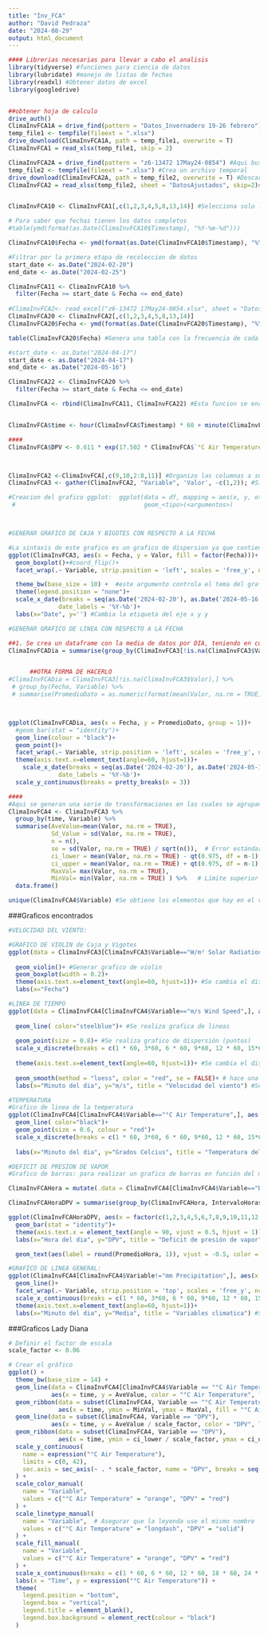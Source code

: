 ```yaml
---
title: "Inv_FCA"
author: "David Pedraza"
date: "2024-08-29"
output: html_document
---
```


```r
#### Librerias necesarias para llevar a cabo el analisis 
library(tidyverse) #funciones para ciencia de datos
library(lubridate) #manejo de listas de fechas
library(readxl) #Obtener datos de excel
library(googledrive)


##obtener hoja de calculo
drive_auth()
ClimaInvFCA1A = drive_find(pattern = "Datos_Invernadero 19-26 febrero")
temp_file1 <- tempfile(fileext = ".xlsx")
drive_download(ClimaInvFCA1A, path = temp_file1, overwrite = T)
ClimaInvFCA1 = read_xlsx(temp_file1, skip = 2)

ClimaInvFCA2A = drive_find(pattern = "z6-13472 17May24-0854") #Aqui buscamos el archivo en drive
temp_file2 <- tempfile(fileext = ".xlsx") #Crea un archivo temporal
drive_download(ClimaInvFCA2A, path = temp_file2, overwrite = T) #Descarga el archivo de drive y guarda en el archivo temporal creado
ClimaInvFCA2 = read_xlsx(temp_file2, sheet = "DatosAjustados", skip=2)#lee y sube el archivo a Rstudio, con skip elimina el numero de filas que desee


ClimaInvFCA10 <- ClimaInvFCA1[,c(1,2,3,4,5,8,13,14)] #Selecciona solo las columnas que desee

```

```r
# Para saber que fechas tienen los datos completos 
#table(ymd(format(as.Date(ClimaInvFCA10$Timestamp), "%Y-%m-%d")))

ClimaInvFCA10$Fecha <- ymd(format(as.Date(ClimaInvFCA10$Timestamp), "%Y-%m-%d")) #obtiene la fecha en formato POSIXct y la transforma a formato de fecha.
```
```r
#Filtrar por la primera etapa de recoleccion de datos
start_date <- as.Date("2024-02-20")
end_date <- as.Date("2024-02-25")

ClimaInvFCA11 <- ClimaInvFCA10 %>%
  filter(Fecha >= start_date & Fecha <= end_date)
  
#ClimaInvFCA2<- read_excel("z6-13472 17May24-0854.xlsx", sheet = "DatosAjustados", skip=2)
ClimaInvFCA20 <- ClimaInvFCA2[,c(1,2,3,4,5,8,13,14)]
ClimaInvFCA20$Fecha <- ymd(format(as.Date(ClimaInvFCA20$Timestamp), "%Y-%m-%d"))

table(ClimaInvFCA20$Fecha) #Genera una tabla con la frecuencia de cada elemento del vector indexado
```
```r
#start_date <- as.Date("2024-04-17")
start_date <- as.Date("2024-04-17")
end_date <- as.Date("2024-05-16")

ClimaInvFCA22 <- ClimaInvFCA20 %>%
  filter(Fecha >= start_date & Fecha <= end_date)

ClimaInvFCA <- rbind(ClimaInvFCA11, ClimaInvFCA22) #Esta funcion se encarga de añadir filas colocando unas sobre la otra


ClimaInvFCA$time <- hour(ClimaInvFCA$Timestamp) * 60 + minute(ClimaInvFCA$Timestamp) #Calcula el tiempo transcurrido en minutos
```
```r
####
ClimaInvFCA$DPV <- 0.611 * exp(17.502 * ClimaInvFCA$`°C Air Temperature` / (ClimaInvFCA$`°C Air Temperature` + 240.97)) * (1 - (ClimaInvFCA$`RH Relative Humidity`)) #Preguntar Deficit de presion de vapor



ClimaInvFCA2 <-ClimaInvFCA[,c(9,10,2:8,11)] #Organizo las columnas a su gusto
ClimaInvFCA3 <- gather(ClimaInvFCA2, "Variable", 'Valor', -c(1,2)); #Sirve para poner las columnas en las filas, el parametro -c(1,2) sirve para dar a entender que las columnas 1 y 2 no sean incluidas en la funcion
```
```r
#Creacion del grafico ggplot:  ggplot(data = df, mapping = aes(x, y, other aesthetics))+
 #                                    geom_<tipo>(<argumentos>)



#GENERAR GRAFICO DE CAJA Y BIGOTES CON RESPECTO A LA FECHA

#La sintaxis de este grafico es un grafico de dispersion ya que contiene la función "geom_point()"
ggplot(ClimaInvFCA3, aes(x = Fecha, y = Valor, fill = factor(Fecha)))+ 
  geom_boxplot()+#coord_flip()+
  facet_wrap(.~ Variable, strip.position = 'left', scales = 'free_y', ncol = 1) +  #esta funcion genera la división del grafico en diferentes variables en cuadros independientes, la variables scales indica si existe independencia en la escala de cada uno de los cruadros o cada uno tiene su propa escala

  theme_bw(base_size = 10) +  #este argumento controla el tema del grafico
  theme(legend.position = "none")+
  scale_x_date(breaks = seq(as.Date('2024-02-20'), as.Date('2024-05-16'), 'month'), #Modifica las etiquetas de la escala del eje x
              date_labels = '%Y-%b')+
  labs(x="Date", y='') #Cambia la etiqueta del eje x y y
```
```r
#GENERAR GRAFICO DE LINEA CON RESPECTO A LA FECHA

##1. Se crea un dataframe con la media de datos por DIA, teniendo en cuenta de filtrar datos nulos con la función !is.na()
ClimaInvFCADia = summarise(group_by(ClimaInvFCA3[!is.na(ClimaInvFCA3$Valor),], Fecha, Variable), PromedioDato = as.numeric(format(mean(Valor, na.rm = TRUE), digits = 3))) # En esta función se tiene en cuenta agrupar el data frame "ClimaInvFCA3" con la Fecha y las variables, para despues calcular la media de cada variable por cada uno de los dias evaluados.


      ##OTRA FORMA DE HACERLO
#ClimaInvFCADia = ClimaInvFCA3[!is.na(ClimaInvFCA3$Valor),] %>%
 # group_by(Fecha, Variable) %>%
 # summarise(PromedioDato = as.numeric(format(mean(Valor, na.rm = TRUE), scientify=F, digits = 5)))



ggplot(ClimaInvFCADia, aes(x = Fecha, y = PromedioDato, group = 1))+
  #geom_bar(stat = "identity")+
  geom_line(colour = "black")+
  geom_point()+
  facet_wrap(.~ Variable, strip.position = 'left', scales = 'free_y', ncol = 2)+
  theme(axis.text.x=element_text(angle=60, hjust=1))+
    scale_x_date(breaks = seq(as.Date('2024-02-20'), as.Date('2024-05-16'), 'month'), #Modifica las etiquetas de la escala del eje x
              date_labels = '%Y-%b')+
  scale_y_continuous(breaks = pretty_breaks(n = 3))
```
```r
####
#Aqui se generan una serie de transformaciones en las cuales se agrupan datos, se hacen calculos y se crea un dataframe
ClimaInvFCA4 <- ClimaInvFCA3 %>% 
  group_by(time, Variable) %>%
  summarise(AveValue=mean(Valor, na.rm = TRUE),
            Sd_Value = sd(Valor, na.rm = TRUE),
            n = n(),
            se = sd(Valor, na.rm = TRUE) / sqrt(n()),  # Error estándar
            ci_lower = mean(Valor, na.rm = TRUE) - qt(0.975, df = n-1) * se,  # Límite inferior del IC
            ci_upper = mean(Valor, na.rm = TRUE) + qt(0.975, df = n-1) * se,
            MaxVal= max(Valor, na.rm = TRUE),
            MinVal= min(Valor, na.rm = TRUE) ) %>%   # Límite superior del IC
  data.frame()

unique(ClimaInvFCA4$Variable) #Se obtiene los elementos que hay en el vector
```

###Graficos encontrados
```r
#VELOCIDAD DEL VIENTO: 

#GRAFICO DE VIOLIN de Caja y Vigotes
ggplot(data = ClimaInvFCA3[ClimaInvFCA3$Variable=="W/m² Solar Radiation" & !is.na(ClimaInvFCA3$Valor),], aes(x = factor(Fecha), y = Valor))+  #Los datos subidos se tranforman para depurar datos nulos y los valores de fecha se vuelen categoricos con la función de factor
  
  geom_violin()+ #Generar grafico de violin
  geom_boxplot(width = 0.2)+
  theme(axis.text.x=element_text(angle=60, hjust=1))+ #Se cambia el diseño del grafico
  labs(x="Fecha")
```
```r
#LINEA DE TIEMPO
ggplot(data = ClimaInvFCA4[ClimaInvFCA4$Variable=="m/s Wind Speed",], aes(x = factor(time), y = AveValue, group = 1))+  #Se hizo el filtrado de datos a la velocidad del viento, se tuvo en cuenta categorizar la variable x con la función factor() y se agruparon todas las categorias generadas en X en un 1 grupo para que saliera constante.
  
  geom_line( color="steelblue")+ #Se realiza grafica de lineas
  
  geom_point(size = 0.8)+ #Se realiza grafico de dispersión (puntos)
  scale_x_discrete(breaks = c(1 * 60, 3*60, 6 * 60, 9*60, 12 * 60, 15*60, 18 * 60, 21*60, 23 * 60))+ #Se cambia la escala del eje X para que sea mas visible
  
  theme(axis.text.x=element_text(angle=60, hjust=1))+ #Se cambia el diseño del grafico
  
  geom_smooth(method = "loess", color = "red", se = FALSE)+ # hace una linea de tendencia suavisada del grafico original
  labs(x="Minuto del dia", y="m/s", title = "Velocidad del viento") #Se cambia el nombre de los valores de los eje.
```
```r
#TEMPERATURA
#Grafico de linea de la temperatura
ggplot(ClimaInvFCA4[ClimaInvFCA4$Variable=="°C Air Temperature",], aes(x = factor(time), y = AveValue, group = 1))+
  geom_line( color="black")+
  geom_point(size = 0.6, colour = "red")+
  scale_x_discrete(breaks = c(1 * 60, 3*60, 6 * 60, 9*60, 12 * 60, 15*60, 18 * 60, 21*60, 23 * 60))+ #Se cambia la escala del eje X para que sea mas visible
  
  labs(x="Minuto del dia", y="Grados Celcius", title = "Temperatura del aire") #Se cambia el nombre de los valores de los eje.
```
```r
#DEFICIT DE PRESION DE VAPOR
#Grafico de barras: para realizar un grafico de barras en función del minuto del dia, es necesario hacer una agrupación por intervalos

ClimaInvFCAHora = mutate(.data = ClimaInvFCA4[ClimaInvFCA4$Variable=="DPV",], IntervaloHoras = cut(time, breaks = seq(0, 1440, by = 60), right = F, dig.lab = 5)) #Esta función genera una nueva columna "Categorica" con los intervalos de minuto por hora. El parametro right hace que el intervalo sea cerrado a la izq y abierto a la derec. El parametro dig.lab define el numero de decimales o de digitos en la etiqueta.

ClimaInvFCAHoraDPV = summarise(group_by(ClimaInvFCAHora, IntervaloHoras), PromedioHora = mean(AveValue))

ggplot(ClimaInvFCAHoraDPV, aes(x = factor(c(1,2,3,4,5,6,7,8,9,10,11,12,13,14,15,16,17,18,19,20,21,22,23,24)), y = PromedioHora))+
  geom_bar(stat = "identity")+
  theme(axis.text.x = element_text(angle = 90, vjust = 0.5, hjust = 1))+
  labs(x="Hora del dia", y="DPV", title = "Deficit de presión de vapor")+ #Se cambia el nombre de los valores de los eje.

  geom_text(aes(label = round(PromedioHora, 1)), vjust = -0.5, color = "black", size = 2)
```
```r
#GRAFICO DE LINEA GENERAL:
ggplot(ClimaInvFCA4[ClimaInvFCA4$Variable!="mm Precipitation",], aes(x = time, y = AveValue))+
  geom_line()+
  facet_wrap(.~ Variable, strip.position = 'top', scales = 'free_y', ncol = 2, drop = T)+
  scale_x_continuous(breaks = c(1 * 60, 3*60, 6 * 60, 9*60, 12 * 60, 15*60, 18 * 60, 21*60, 23 * 60))+ #Se cambia la escala del eje X para que sea mas visible
  theme(axis.text.x=element_text(angle=60, hjust=1))+
  labs(x="Minuto del dia", y="Media", title = "Variables climatica") #Se cambia el nombre de los valores de los eje.
```

###Graficos Lady Diana
```r
# Definir el factor de escala
scale_factor <- 0.06

# Crear el gráfico
ggplot() + 
  theme_bw(base_size = 14) +
  geom_line(data = ClimaInvFCA4[ClimaInvFCA4$Variable == "°C Air Temperature", ], 
            aes(x = time, y = AveValue, color = "°C Air Temperature", linetype = "°C Air Temperature")) +
  geom_ribbon(data = subset(ClimaInvFCA4, Variable == "°C Air Temperature"), 
              aes(x = time, ymin = MinVal, ymax = MaxVal, fill = "°C Air Temperature"), alpha = 0.3) +
  geom_line(data = subset(ClimaInvFCA4, Variable == "DPV"), 
            aes(x = time, y = AveValue / scale_factor, color = "DPV", linetype = "DPV")) +
  geom_ribbon(data = subset(ClimaInvFCA4, Variable == "DPV"), 
              aes(x = time, ymin = ci_lower / scale_factor, ymax = ci_upper / scale_factor, fill = "DPV"), alpha = 0.4) +
  scale_y_continuous(
    name = expression("°C Air Temperature"),
    limits = c(0, 42),  
    sec.axis = sec_axis(~ . * scale_factor, name = "DPV", breaks = seq(0, 3, by = 0.5))
  ) +
  scale_color_manual(
    name = "Variable",
    values = c("°C Air Temperature" = "orange", "DPV" = "red")
  ) +
  scale_linetype_manual(
    name = "Variable",  # Asegurar que la leyenda use el mismo nombre
    values = c("°C Air Temperature" = "longdash", "DPV" = "solid")
  ) +
  scale_fill_manual(
    name = "Variable",
    values = c("°C Air Temperature" = "orange", "DPV" = "red")
  ) +
  scale_x_continuous(breaks = c(1 * 60, 6 * 60, 12 * 60, 18 * 60, 24 * 60)) +
  labs(x = "Time", y = expression("°C Air Temperature")) +
  theme(
    legend.position = "bottom",
    legend.box = "vertical",
    legend.title = element_blank(),
    legend.box.background = element_rect(colour = "black")
  )
```



